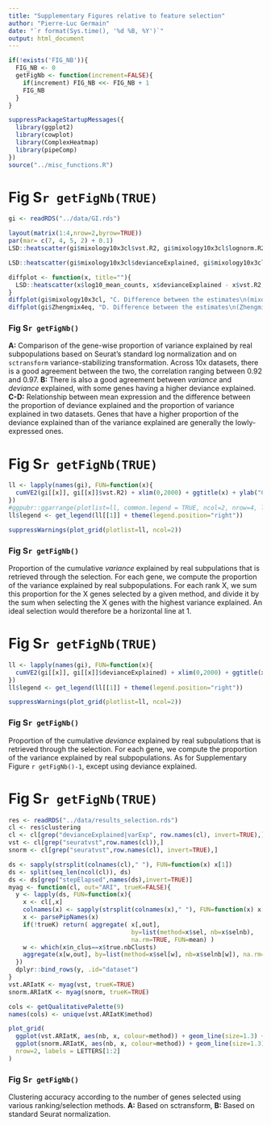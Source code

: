 ```yaml
---
title: "Supplementary Figures relative to feature selection"
author: "Pierre-Luc Germain"
date: "`r format(Sys.time(), '%d %B, %Y')`"
output: html_document
---
```


```r
if(!exists('FIG_NB')){
  FIG_NB <- 0
  getFigNb <- function(increment=FALSE){
    if(increment) FIG_NB <<- FIG_NB + 1
    FIG_NB
  }
}

suppressPackageStartupMessages({
  library(ggplot2)
  library(cowplot)
  library(ComplexHeatmap)
  library(pipeComp)
})
source("../misc_functions.R")
```

# Fig S`r getFigNb(TRUE)`

```r
gi <- readRDS("../data/GI.rds")

layout(matrix(1:4,nrow=2,byrow=TRUE))
par(mar= c(7, 4, 5, 2) + 0.1)
LSD::heatscatter(gi$mixology10x3cl$vst.R2, gi$mixology10x3cl$lognorm.R2, xlab="Prop var explained based, sctransform", ylab="Prop var explained, lognorm", main="A. Var explained by subpopulations\n(mixology10x3cl)", cex.main=0.8)

LSD::heatscatter(gi$mixology10x3cl$devianceExplained, gi$mixology10x3cl$vst.R2, xlab="Deviance explained by subpopulations", ylab="sctransform-based variance explained", , main="B. Var explained vs deviance explained\n(mixology10x3cl)", cex.main=0.8)

diffplot <- function(x, title=""){
  LSD::heatscatter(x$log10_mean_counts, x$devianceExplained - x$vst.R2, xlab="log10(mean counts)", ylab="Prop deviance explained - prop variance explained", main=title, cex.main=0.8)
}
diffplot(gi$mixology10x3cl, "C. Difference between the estimates\n(mixology10x3cl)")
diffplot(gi$Zhengmix4eq, "D. Difference between the estimates\n(Zhengmix4eq)")
```

### Fig S`r getFigNb()`
**A:** Comparison of the gene-wise proportion of variance explained by real subpopulations based on Seurat's standard log normalization and on `sctransform` variance-stabilizing transformation. Across 10x datasets, there is a good agreement between the two, the correlation ranging between 0.92 and 0.97.
**B:** There is also a good agreement between _variance_ and _deviance_ explained, with some genes having a higher deviance explained.
**C-D:** Relationship between mean expression and the difference between the proportion of deviance explained and the proportion of variance explained in two datasets. Genes that have a higher proportion of the deviance explained than of the variance explained are generally the lowly-expressed ones.

\newpage

# Fig S`r getFigNb(TRUE)`

```r
ll <- lapply(names(gi), FUN=function(x){
  cumVE2(gi[[x]], gi[[x]]$vst.R2) + xlim(0,2000) + ggtitle(x) + ylab("Cumulative var explained") + theme(legend.position="none")
})
#ggpubr::ggarrange(plotlist=ll, common.legend = TRUE, ncol=2, nrow=4, labels=LETTERS[1:length(ll)])
ll$legend <- get_legend(ll[[1]] + theme(legend.position="right"))
```

```r
suppressWarnings(plot_grid(plotlist=ll, ncol=2))
```

### Fig S`r getFigNb()`

Proportion of the cumulative _variance_ explained by real subpulations that is retrieved through the selection. For each gene, we compute the proportion of the variance explained by real subpopulations. For each rank X, we sum this proportion for the X genes selected by a given method, and divide it by the sum when selecting the X genes with the highest variance explained. An ideal selection would therefore be a horizontal line at 1.

\newpage

# Fig S`r getFigNb(TRUE)`

```r
ll <- lapply(names(gi), FUN=function(x){
  cumVE2(gi[[x]], gi[[x]]$devianceExplained) + xlim(0,2000) + ggtitle(x) + ylab("cumul deviance explained") + theme(legend.position="none")
})
ll$legend <- get_legend(ll[[1]] + theme(legend.position="right"))
```

```r
suppressWarnings(plot_grid(plotlist=ll, ncol=2))
```

### Fig S`r getFigNb()`

Proportion of the cumulative _deviance_ explained by real subpulations that is retrieved through the selection. For each gene, we compute the proportion of the variance explained by real subpopulations. As for Supplementary Figure `r getFigNb()-1`, except using deviance explained.

\newpage

# Fig S`r getFigNb(TRUE)`

```r
res <- readRDS("../data/results_selection.rds")
cl <- res$clustering
cl <- cl[grep("devianceExplained|varExp", row.names(cl), invert=TRUE),]
vst <- cl[grep("seuratvst",row.names(cl)),]
snorm <- cl[grep("seuratvst",row.names(cl), invert=TRUE),]

ds <- sapply(strsplit(colnames(cl)," "), FUN=function(x) x[1])
ds <- split(seq_len(ncol(cl)), ds)
ds <- ds[grep("stepElapsed",names(ds),invert=TRUE)]
myag <- function(cl, out="ARI", trueK=FALSE){
  y <- lapply(ds, FUN=function(x){
    x <- cl[,x]
    colnames(x) <- sapply(strsplit(colnames(x)," "), FUN=function(x) x[2])
    x <- parsePipNames(x)
    if(!trueK) return( aggregate( x[,out], 
                                  by=list(method=x$sel, nb=x$selnb), 
                                  na.rm=TRUE, FUN=mean) )
    w <- which(x$n_clus==x$true.nbClusts)
    aggregate(x[w,out], by=list(method=x$sel[w], nb=x$selnb[w]), na.rm=TRUE, FUN=mean)
  })
  dplyr::bind_rows(y, .id="dataset")
}
vst.ARIatK <- myag(vst, trueK=TRUE)
snorm.ARIatK <- myag(snorm, trueK=TRUE)

cols <- getQualitativePalette(9)
names(cols) <- unique(vst.ARIatK$method)

plot_grid( 
  ggplot(vst.ARIatK, aes(nb, x, colour=method)) + geom_line(size=1.3) +facet_wrap(~dataset, scales="free") + scale_color_manual(values = cols) + xlab("Number of genes selected") + ylab("ARI at true # of clusters") + theme(axis.text=element_text(size=10)),
  ggplot(snorm.ARIatK, aes(nb, x, colour=method)) + geom_line(size=1.3) +facet_wrap(~dataset, scales="free") + scale_color_manual(values = cols) + xlab("Number of genes selected") + ylab("ARI at true # of clusters") + theme(axis.text=element_text(size=10)),
  nrow=2, labels = LETTERS[1:2]
)
```

### Fig S`r getFigNb()`

Clustering accuracy according to the number of genes selected using various ranking/selection methods. **A:** Based on sctransform, **B:** Based on standard Seurat normalization.

\newpage
